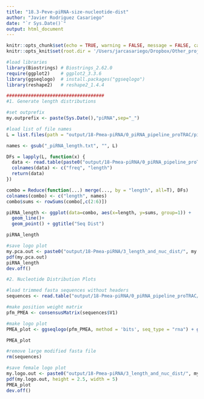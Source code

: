 ```yaml
---
title: "18.3-Peve-piRNA-size-nucleotide-dist"
author: "Javier Rodriguez Casariego"
date: "`r Sys.Date()`"
output: html_document
---
```


```r
knitr::opts_chunk$set(echo = TRUE, warning = FALSE, message = FALSE, cache = TRUE)
knitr::opts_knit$set(root.dir = '/Users/jarcasariego/Dropbox/Other_projects/E5_work/deep-dive/F-Pmea/')
```

```r

#load libraries
library(Biostrings) # Biostrings_2.62.0 
require(ggplot2)    # ggplot2_3.3.6
library(ggseqlogo)  # install.packages("ggseqlogo")
library(reshape2)   # reshape2_1.4.4

####################################
#1. Generate length distributions

#set outprefix
my.outprefix <- paste(Sys.Date(),"piRNA",sep="_")

#load list of file names
L = list.files(path = "output/18-Pmea-piRNA/0_piRNA_pipeline_proTRAC/piRNA_length_data/", pattern=".txt", recursive = T)

names <- gsub("_piRNA_length.txt", "", L)

DFs = lapply(L, function(x) {
  data <- read.table(paste0("output/18-Pmea-piRNA/0_piRNA_pipeline_proTRAC/piRNA_length_data/", x), comment.char = "")
  colnames(data) <- c("freq", "length")
  return(data)
})

combo = Reduce(function(...) merge(..., by = "length", all=T), DFs)
colnames(combo) <- c("length", names)
combo$sums <- rowSums(combo[,c(2:6)])

piRNA_length <- ggplot(data=combo, aes(x=length, y=sums, group=1)) +
  geom_line()+
  geom_point() + ggtitle("Seq Dist")

piRNA_length

#save logo plot
my.pca.out <- paste0("output/18-Pmea-piRNA/3_length_and_nuc_dist/", my.outprefix,"piRNA_length_plot.pdf")
pdf(my.pca.out)
piRNA_length
dev.off()

#2. Nucleotide Distribution Plots

#load trimmed fasta sequences without headers
sequences <- read.table("output/18-Pmea-piRNA/0_piRNA_pipeline_proTRAC/total_fasta_PMEA_replaced.fasta")

#make position weight matrix
pfm_PMEA <- consensusMatrix(sequences$V1)

#make logo plot
PMEA_plot <- ggseqlogo(pfm_PMEA, method = 'bits', seq_type = "rna") + ggtitle("Pocillopora meandrina")

PMEA_plot

#remove large modified fasta file
rm(sequences)  

#save female logo plot
my.logo.out <- paste0("output/18-Pmea-piRNA/3_length_and_nuc_dist/", my.outprefix,"PMEA_logo_plot.pdf")
pdf(my.logo.out, height = 2.5, width = 5)
PMEA_plot
dev.off()

```


